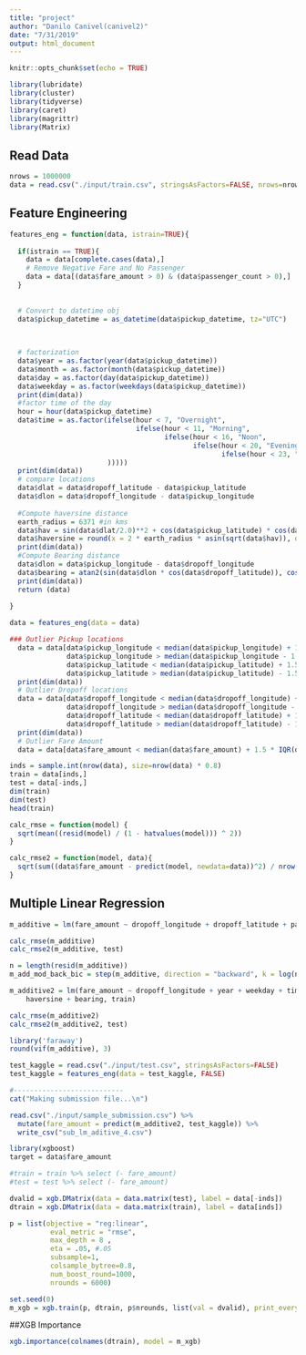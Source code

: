 ```yaml
---
title: "project"
author: "Danilo Canivel(canivel2)"
date: "7/31/2019"
output: html_document
---
```


```r
knitr::opts_chunk$set(echo = TRUE)
```


```r
library(lubridate)
library(cluster)
library(tidyverse)
library(caret)
library(magrittr)
library(Matrix)
```


## Read Data

```r
nrows = 1000000
data = read.csv("./input/train.csv", stringsAsFactors=FALSE, nrows=nrows)
```

## Feature Engineering

```r
features_eng = function(data, istrain=TRUE){
  
  if(istrain == TRUE){
    data = data[complete.cases(data),]
    # Remove Negative Fare and No Passenger
    data = data[(data$fare_amount > 0) & (data$passenger_count > 0),]
  }
  
  
  # Convert to datetime obj
  data$pickup_datetime = as_datetime(data$pickup_datetime, tz="UTC")

  
  
  # factorization
  data$year = as.factor(year(data$pickup_datetime))
  data$month = as.factor(month(data$pickup_datetime))
  data$day = as.factor(day(data$pickup_datetime))
  data$weekday = as.factor(weekdays(data$pickup_datetime))
  print(dim(data))
  #factor time of the day
  hour = hour(data$pickup_datetime)
  data$time = as.factor(ifelse(hour < 7, "Overnight", 
                               ifelse(hour < 11, "Morning", 
                                      ifelse(hour < 16, "Noon",
                                             ifelse(hour < 20, "Evening",
                                                    ifelse(hour < 23, "night", "overnight")
                        )))))
  print(dim(data))
  # compare locations
  data$dlat = data$dropoff_latitude - data$pickup_latitude
  data$dlon = data$dropoff_longitude - data$pickup_longitude 
  
  #Compute haversine distance
  earth_radius = 6371 #in kms
  data$hav = sin(data$dlat/2.0)**2 + cos(data$pickup_latitude) * cos(data$dropoff_latitude) * sin(data$dlon/2.0)**2
  data$haversine = round(x = 2 * earth_radius * asin(sqrt(data$hav)), digits = 4)
  print(dim(data))
  #Compute Bearing distance
  data$dlon = data$pickup_longitude - data$dropoff_longitude
  data$bearing = atan2(sin(data$dlon * cos(data$dropoff_latitude)), cos(data$pickup_latitude) * sin(data$dropoff_latitude) - sin(data$pickup_latitude) * cos(data$dropoff_latitude) * cos(data$dlon))
  print(dim(data))
  return (data)
  
}
```

```r
data = features_eng(data = data)
```

```r
### Outlier Pickup locations 
  data = data[data$pickup_longitude < median(data$pickup_longitude) + 1.5 * IQR( data$pickup_longitude) &
              data$pickup_longitude > median(data$pickup_longitude - 1.5 * IQR(data$pickup_longitude)) &
              data$pickup_latitude < median(data$pickup_latitude) + 1.5 * IQR(data$pickup_latitude) &
              data$pickup_latitude > median(data$pickup_latitude) - 1.5 * IQR(data$pickup_latitude),]
  print(dim(data))
  # Outlier Dropoff locations
  data = data[data$dropoff_longitude < median(data$dropoff_longitude) + 1.5 * IQR(data$dropoff_longitude) &
              data$dropoff_longitude > median(data$dropoff_longitude - 1.5 * IQR(data$dropoff_longitude)) &
              data$dropoff_latitude < median(data$dropoff_latitude) + 1.5 * IQR(data$dropoff_latitude) &
              data$dropoff_latitude > median(data$dropoff_latitude) - 1.5 * IQR(data$dropoff_latitude),]
  print(dim(data))
  # Outlier Fare Amount
  data = data[data$fare_amount < median(data$fare_amount) + 1.5 * IQR(data$fare_amount),]
```



```r
inds = sample.int(nrow(data), size=nrow(data) * 0.8) 
train = data[inds,]
test = data[-inds,]
dim(train)
dim(test)
head(train)
```

```r
calc_rmse = function(model) {
  sqrt(mean((resid(model) / (1 - hatvalues(model))) ^ 2))
}

calc_rmse2 = function(model, data){
  sqrt(sum((data$fare_amount - predict(model, newdata=data))^2) / nrow(data))
}
```


## Multiple Linear Regression

```r
m_additive = lm(fare_amount ~ dropoff_longitude + dropoff_latitude + passenger_count + year + month + day + weekday + time + dlat + dlon + haversine + bearing, train)
```

```r
calc_rmse(m_additive)
calc_rmse2(m_additive, test)
```

```r
n = length(resid(m_additive))
m_add_mod_back_bic = step(m_additive, direction = "backward", k = log(n))
```

```r
m_additive2 = lm(fare_amount ~ dropoff_longitude + year + weekday + time + dlat + 
    haversine + bearing, train)
```

```r
calc_rmse(m_additive2)
calc_rmse2(m_additive2, test)
```

```r
library('faraway')
round(vif(m_additive), 3)

```


```r
test_kaggle = read.csv("./input/test.csv", stringsAsFactors=FALSE)
test_kaggle = features_eng(data = test_kaggle, FALSE)
```

```r
#---------------------------
cat("Making submission file...\n")

read.csv("./input/sample_submission.csv") %>%  
  mutate(fare_amount = predict(m_additive2, test_kaggle)) %>%
  write_csv("sub_lm_aditive_4.csv")
```

```r
library(xgboost)
target = data$fare_amount

#train = train %>% select (- fare_amount)
#test = test %>% select (- fare_amount)

dvalid = xgb.DMatrix(data = data.matrix(test), label = data[-inds])
dtrain = xgb.DMatrix(data = data.matrix(train), label = data[inds])

p = list(objective = "reg:linear",
          eval_metric = "rmse",
          max_depth = 8 ,
          eta = .05, #.05
          subsample=1,
          colsample_bytree=0.8,
          num_boost_round=1000,
          nrounds = 6000)

set.seed(0)
m_xgb = xgb.train(p, dtrain, p$nrounds, list(val = dvalid), print_every_n = 10, early_stopping_rounds = 100)
```
##XGB Importance
```r
xgb.importance(colnames(dtrain), model = m_xgb)
```

